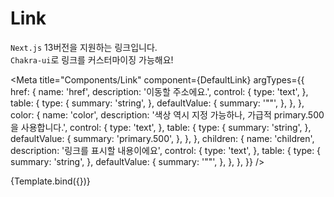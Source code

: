 # Link

`Next.js` 13버전을 지원하는 링크입니다.  
`Chakra-ui`로 링크를 커스터마이징 가능해요!



<Meta
  title="Components/Link"
  component={DefaultLink}
  argTypes={{
    href: {
      name: 'href',
      description: '이동할 주소에요.',
      control: {
        type: 'text',
      },
      table: {
        type: {
          summary: 'string',
        },
        defaultValue: {
          summary: '""',
        },
      },
    },
    color: {
      name: 'color',
      description: '색상 역시 지정 가능하나, 가급적 primary.500을 사용합니다.',
      control: {
        type: 'text',
      },
      table: {
        type: {
          summary: 'string',
        },
        defaultValue: {
          summary: 'primary.500',
        },
      },
    },
    children: {
      name: 'children',
      description: '링크를 표시할 내용이에요',
      control: {
        type: 'text',
      },
      table: {
        type: {
          summary: 'string',
        },
        defaultValue: {
          summary: '""',
        },
      },
    },
  }}
/>


<Canvas>
  <Story
    name="소개"
    args={{
      href: '/?path=/story/components-defaultlink--%EC%86%8C%EA%B0%9C',
      children: '링크입니다.',
      color: 'primary.500',
    }}
  >
    {Template.bind({})}
  </Story>
</Canvas>

<ArgsTable story="소개" />
